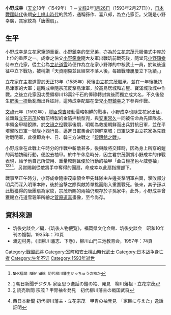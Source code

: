 {{Multiple issues|
{{More footnotes needed|time=2022-06-21T23:43:24+00:00}}
{{Refimprove|time=2022-06-21T23:43:24+00:00}}
}}
{{Japanese|japanese=小野 成幸|kana=おの なりゆき|romaji=Ono Nariyuki}}

'''小野成幸'''（[[天文_(後奈良天皇)|天文]]18年（1549年）？－[[文祿|文祿]]2年[[正月廿六|1月26日]]（1593年2月27日）），[[日本|日本]][[战国时代_(日本)|戰國時代]]後期[[安土桃山時代|安土桃山時代]]的武將，通稱孫作、喜八郎，為立花家臣。父親是小野幸廣，其家紋為「唐團扇」。

==生平==
小野成幸是立花家筆頭重臣、[[小野鎮幸|小野鎮幸]]的堂兄弟，亦為於[[立花宗茂|立花宗茂]]元服儀式中座於上位的重臣之一。成幸之伯父[[小野鑑幸|小野鑑幸]]隨大友軍出戰筑前戰死後，隨堂兄[[小野鎮幸|小野鎮幸]]侍奉立花家，從主公為[[立花道雪|立花道雪]]時便作為立花家小野隊的中核武士一員，於筑後遠征中立下戰功，被稱讚「天資剛毅並且經常不落人後，每臨戰陣屢屢立下功績。」

立花家在主君道雪於[[天正_(日本)|天正]]13年（1585年）死後由[[立花宗茂|立花宗茂]]繼承，並在一年後抵抗島津家的大軍；這時成幸隨宗茂反擊島津軍，於高鳥居城和岩屋、寶滿城攻城中作戰。之後立花家因功受領柳川13萬2千石的俸祿轉封筑後而獨立成大名，不久後發生[[肥後一揆|肥後一揆]]動亂而出兵征討，這時成幸配屬在堂兄[[小野鎮幸|小野鎮幸]]之下參與作戰。

[[文祿|文祿]]元年（1592年），[[豐臣秀吉|豐臣秀吉]]發動侵略朝鮮的戰事，小野成幸也隨立花家出征，並頭戴[[立花宗茂|立花宗茂]]於戰前特製的金箔押桃型兜，與[[安東常久|安東常久]]一同被任命為先鋒隊長、率領金甲精銳隊。於[[文祿之役|文祿之役]]戰事後期，明朝為救援朝鮮而出兵對抗日軍，並在平壤擊敗日軍一號隊[[小西行長|小西行長]]，逼進日軍集合的朝鮮京城；日軍決定由立花家為先鋒對戰明軍，此役即為中、日、韓三方決戰之「[[碧蹄館之戰|碧蹄館之戰]]」。

小野成幸在此戰上午時分的作戰中斬敵甚多，後與敵將交鋒時，因為身上所穿的鎧的兩袖妨礙行動，便脫去袖甲。於中午休息時分，因主君宗茂讚賞小野成幸的作戰表現，給予他自己所使用、重量較輕且便於行動的袖甲「金白檀塗色々威壺袖」<ref>{{cite web |url=http://www3.nhk.or.jp/fukuoka-news/20170825/3231131.html |title=存档副本 |accessdate=2017-08-27 |deadurl=yes |archiveurl=https://web.archive.org/web/20170827125323/http://www3.nhk.or.jp/fukuoka-news/20170825/3231131.html |archivedate=2017-08-27 }}
 NHK福岡 NEW WEB 初代柳川藩主かっちゅうの袖か</ref><ref>[http://www.asahi.com/articles/ASK8T41MNK8TTGPB005.html] {{Wayback|url=http://www.asahi.com/articles/ASK8T41MNK8TTGPB005.html |date=20170827130140 }} 朝日新聞デジタル 家臣思う逸話の鎧の袖、発見　柳川藩祖・立花宗茂</ref><ref>[http://www.yomiuri.co.jp/local/fukuoka/news/20170825-OYTNT50244.html?from=tw] {{Wayback|url=http://www.yomiuri.co.jp/local/fukuoka/news/20170825-OYTNT50244.html?from=tw |date=20170827165100 }} 読売新聞 宗茂？甲冑袖を発見　初代柳川藩主の戦国武将</ref><ref>{{cite web |url=http://news.livedoor.com/article/detail/13522485/ |title=存档副本 |accessdate=2017-08-27 |deadurl=yes |archiveurl=https://web.archive.org/web/20170827132025/http://news.livedoor.com/article/detail/13522485/ |archivedate=2017-08-27 }} 西日本新聞 初代柳川藩主・立花宗茂　甲冑の袖発見　「家臣に与えた」逸話証明</ref>，另賞賜剛從敵將手中奪得的團扇，命成幸以此扇指揮部下。

戰事至正午時分，小野成幸隨宗茂率領金甲先鋒隊由左邊突擊明軍右翼，擊敗部分明兵而深入明軍本陣，後於追擊之際與敵將單挑而陷入重圍戰死。後來，其子孫以此戰獲得的唐團扇為家紋，宗茂所賜的兩袖仍現存於子孫家中。此外，小野成幸曾獲賜立花道雪親筆所繪之[[菅原道真|菅原道真]]畫像，至今尚存。

== 資料來源 ==
*筑後史談会／編，《筑後人物便覧》，福岡県文化会館、筑後史談会　昭和10年刊の複製，1935年：70頁
*渡辺村男，《旧柳川藩志、下巻》，柳川山門三池教育会，1957年：74頁

{{DEFAULTSORT:Ono, Nariyuki}}
[[Category:戰國武將|Category:戰國武將]]
[[Category:室町和安土桃山時代武士|Category:室町和安土桃山時代武士]]
[[Category:日本战争身亡者|Category:日本战争身亡者]]
[[Category:生年不详|Category:生年不详]]
[[Category:1593年逝世|Category:1593年逝世]]